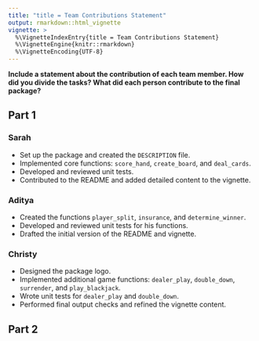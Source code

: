 ```yaml
---
title: "title = Team Contributions Statement"
output: rmarkdown::html_vignette
vignette: >
  %\VignetteIndexEntry{title = Team Contributions Statement}
  %\VignetteEngine{knitr::rmarkdown}
  %\VignetteEncoding{UTF-8}
---
```


**Include a statement about the contribution of each team member. How did you divide the tasks? What did each person contribute to the final package?**

## Part 1

### Sarah
- Set up the package and created the `DESCRIPTION` file.  
- Implemented core functions: `score_hand`, `create_board`, and `deal_cards`.  
- Developed and reviewed unit tests.  
- Contributed to the README and added detailed content to the vignette.

### Aditya
- Created the functions `player_split`, `insurance`, and `determine_winner`.  
- Developed and reviewed unit tests for his functions.  
- Drafted the initial version of the README and vignette.

### Christy
- Designed the package logo.
- Implemented additional game functions: `dealer_play`, `double_down`, `surrender`, and `play_blackjack`.  
- Wrote unit tests for `dealer_play` and `double_down`.  
- Performed final output checks and refined the vignette content.

## Part 2
